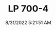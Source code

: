 ---
width: 6000
height: 4000
title: LP 700-4
description: Lamborghini Aventador LP 700-4 in Dripping Springs, TX.
date: 8/31/2022 5:21:51 AM
cameraMake: Sony
cameraModel: ILCE-7M3
lens: FE 24-70mm F2.8 GM
settingsfStop: f/2.8
settingsISO: ISO 640
settingsShutter: 1/40
settingsFocalLength: 31 mm
---